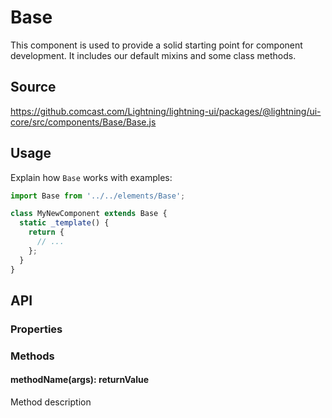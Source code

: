 
# Base

This component is used to provide a solid starting point for component development. It includes our default mixins and some class methods.

## Source

https://github.comcast.com/Lightning/lightning-ui/packages/@lightning/ui-core/src/components/Base/Base.js

## Usage

Explain how `Base` works with examples:

```js
import Base from '../../elements/Base';

class MyNewComponent extends Base {
  static _template() {
    return {
      // ...
    };
  }
}
```

## API

### Properties

### Methods

#### methodName(args): returnValue

Method description
